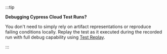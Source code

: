:::tip

<strong>Debugging Cypress Cloud Test Runs?</strong>

You don't need to simply rely on artifact representations or reproduce failing conditions locally. Replay the test as it executed during the recorded run with full debug capability using [<Logo src="/img/guides/cloud/test-replay/replay-icon.svg" /> Test Replay](/guides/cloud/debugging/test-replay).

:::
